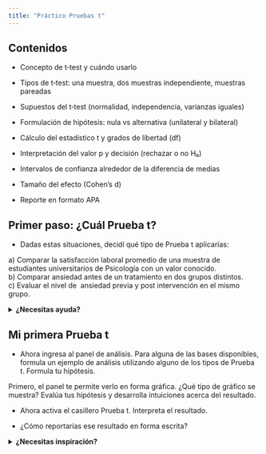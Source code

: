 ```yaml
---
title: "Práctico Pruebas t"
---
```


##  **Contenidos**

-   Concepto de t‑test y cuándo usarlo

-   Tipos de t‑test: una muestra, dos muestras independiente, muestras pareadas

-   Supuestos del t‑test (normalidad, independencia, varianzas iguales)

-   Formulación de hipótesis: nula vs alternativa (unilateral y bilateral)

-   Cálculo del estadístico t y grados de libertad (df)

-   Interpretación del valor p y decisión (rechazar o no H₀)

-   Intervalos de confianza alrededor de la diferencia de medias

-   Tamaño del efecto (Cohen’s d)

-   Reporte en formato APA

## **Primer paso: ¿Cuál Prueba t?**

-   Dadas estas situaciones, decidí qué tipo de Prueba t aplicarías:

a\) Comparar la satisfacción laboral promedio de una muestra de estudiantes universitarios de Psicología con un valor conocido.\
b) Comparar ansiedad antes de un tratamiento en dos grupos distintos.\
c) Evaluar el nivel de  ansiedad previa y post intervención en el mismo grupo.

<details>

<summary><strong>¿Necesitas ayuda?</strong></summary>

Recuerda que las posibilidades son: Prueba t para una muestra, muestras independientes o pareadas.

</details>

## **Mi primera Prueba t**

-   Ahora ingresa al panel de análisis. Para alguna de las bases disponibles, formula un ejemplo de análisis utilizando alguno de los tipos de Prueba t. Formula tu hipótesis. 

Primero, el panel te permite verlo en forma gráfica. ¿Qué tipo de gráfico se muestra? Evalúa tus hipótesis y desarrolla intuiciones acerca del resultado.

-   Ahora activa el casillero Prueba t. Interpreta el resultado.

-   ¿Cómo reportarías ese resultado en forma escrita? 

<details>

<summary><strong>¿Necesitas inspiración?</strong></summary>

Por ejemplo, en la base ENDIS puedes comparar si existen diferencias estadísticamente significativas en los niveles de agresión psicológica ejercidos por el cuidador si comparamos niños que se encuentran categorizados con y sin riesgo en su desarrollo socioemocional a partir del instrumento CBCL.  

¿Qué Prueba t estarías utilizando en este caso?

</details>
